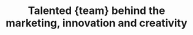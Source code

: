 ---
title: "Talented {team} behind the marketing, innovation and creativity"
description: "We'll work with you to develop more flexible, autonomous teams that drive more meaningful, successful outcomes."
shape: "/assets/imgs/shape/img-s-57.png"
---
